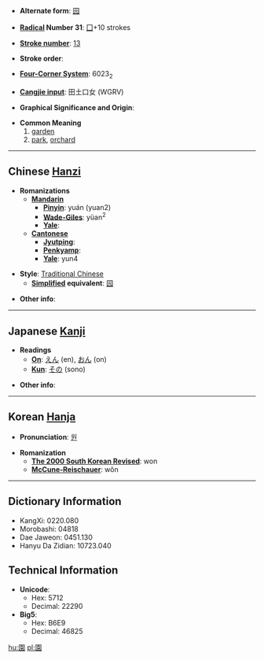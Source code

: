 * '''Alternate form''': [[园]]

* '''[[Wiktionary:Chinese radical index| Radical]] Number 31''': [[Wiktionary:Chinese radical index 囗|囗]]+10 strokes

* '''[[Wiktionary:Chinese total strokes index|Stroke number]]''': [[Wiktionary:Chinese total strokes index 13|13]]

* '''Stroke order''': 

* '''[[Wiktionary:Chinese four corner index|Four-Corner System]]''': 6023<sub>2</sub>

* '''[[Wiktionary:Chinese Cangjie index|Cangjie input]]''': 田土口女 (WGRV)

* '''Graphical Significance and Origin''': 

* '''Common Meaning'''
*#[[garden]]
*# [[park]], [[orchard]]

----

== Chinese [[Hanzi]] ==

* '''Romanizations'''
** '''[[Mandarin]]'''
*** '''[[Pinyin]]''': yuán (yuan2)
*** '''[[Wade-Giles]]''': yüan<sup>2</sup>
*** '''[[Yale]]''': 
** '''[[Cantonese]]'''
*** '''[[Jyutping]]''':
*** '''[[Penkyamp]]''': 
*** '''[[Yale]]''': yun4

* '''Style''': [[Traditional Chinese]] 
** '''[[Simplified Chinese|Simplified]] equivalent''': [[园]]

* '''Other info''': 

----

== Japanese [[Kanji]] ==

* '''Readings'''
** '''[[On]]''': [[えん]] (en), [[おん]] (on)
** '''[[Kun]]''': [[その]] (sono)

* '''Other info''':  

----

== Korean [[Hanja]] ==

* '''Pronunciation''': [[원]]

* '''Romanization'''
** '''[[The 2000 South Korean Revised Romanization|The 2000 South Korean Revised]]''': won
** '''[[McCune-Reischauer]]''': wŏn

----

== Dictionary Information ==

* KangXi: 0220.080
* Morobashi: 04818
* Dae Jaweon: 0451.130
* Hanyu Da Zidian: 10723.040

== Technical Information ==

* '''Unicode''':
** Hex: 5712
** Decimal: 22290
* '''Big5''':
** Hex: B6E9
** Decimal: 46825

[[hu:園]]
[[pl:園]]